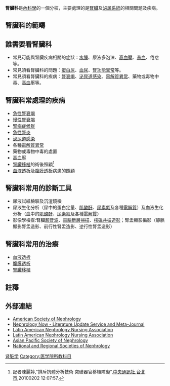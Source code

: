 {{醫學}}{{medical}}
'''腎臟科'''是[[內科學|內科學]]的一個分枝，主要處理的是[[腎|腎臟]]及[[泌尿系統|泌尿系統]]的相關問題及疾病。
== 腎臟科的範疇 ==
{{empty section}}
== 誰需要看腎臟科 ==
*常見可能與腎臟疾病相關的症狀：[[水腫|水腫]]、尿液多泡沫、[[高血壓|高血壓]]、[[貧血|貧血]]、倦怠等。
*常見須看腎臟科的問題：[[蛋白尿|蛋白尿]]、[[血尿|血尿]]、[[腎功能異常|腎功能異常]]等。
*常見須看腎臟科的疾病：[[腎衰竭|腎衰竭]]、[[泌尿道感染|泌尿道感染]]、[[電解質異常|電解質異常]]、藥物或毒物中毒、[[高血壓|高血壓]]等。

== 腎臟科常處理的疾病 ==
*[[急性腎衰竭|急性腎衰竭]]
*[[慢性腎衰竭|慢性腎衰竭]]
*[[腎病症候群|腎病症候群]]
*[[急性腎炎|急性腎炎]]
*[[泌尿道感染|泌尿道感染]]
*各種[[電解質異常|電解質異常]]
*藥物或毒物中毒的處置
*[[高血壓|高血壓]]
*[[腎臟移植|腎臟移植]]的術後照顧<ref>記者陳麗婷,"排斥抗體分析技術 突破器官移植障礙"{{cite web |url=http://www.cna.com.tw/ShowNews/Detail.aspx?pNewsID=201002020055&pType1=MD&pType0=aALL |title=存档副本 |accessdate=2010-02-02 |deadurl=yes |archiveurl=https://web.archive.org/web/20160304124737/http://www.cna.com.tw/ShowNews/Detail.aspx?pNewsID=201002020055&pType1=MD&pType0=aALL |archivedate=2016-03-04 }},[[中央通訊社|中央通訊社]],[[台北市|台北市]],20100202 12:07:57.</ref>
*[[血液透析|血液透析]]及[[腹膜透析|腹膜透析]]病患的照顧

== 腎臟科常用的診斷工具 ==
*尿液試紙檢驗及沉渣鏡檢
*尿液生化分析（尿中的蛋白定量、[[肌酸酐|肌酸酐]]、[[尿素氮|尿素氮]]及各種[[電解質|電解質]]）及血液生化分析（血中的[[肌酸酐|肌酸酐]]、[[尿素氮|尿素氮]]及各種[[電解質|電解質]]）
*影像學檢查:腎臟[[超音波|超音波]]、[[電腦斷層掃描|電腦斷層掃描]]、[[核磁共振造影|核磁共振造影]]；腎盂顯影攝影（靜脈顯影腎盂造影、前行性腎盂造影、逆行性腎盂造影）

== 腎臟科常用的治療 ==
*[[血液透析|血液透析]]
*[[腹膜透析|腹膜透析]]
*[[腎臟移植|腎臟移植]]

==註釋==
{{reflist}}

==外部連結==
*[http://www.asn-online.org American Society of Nephrology]
*[http://www.nephrologynow.com Nephrology Now - Literature Update Service and Meta-Journal]
*[https://web.archive.org/web/20160306193601/http://www.slaenmex.com/en Latin American Nephrology Nursing Association]
*[https://web.archive.org/web/20160306193601/http://www.slaenmex.com/en Latin American Nephrology Nursing Association]
*[http://www.apsneph.org/ Asian Pacific Society of Nephrology]
*[http://cybernephrology.ualberta.ca/cybernephrols/isn/000i000a.htm National and Regional Societies of Nephrology] {{Wayback|url=http://cybernephrology.ualberta.ca/cybernephrols/isn/000i000a.htm |date=20110706205953 }}



{{Authority control}}
[[Category:肾脏学|]]
[[Category:医学院所教科目|Category:医学院所教科目]]